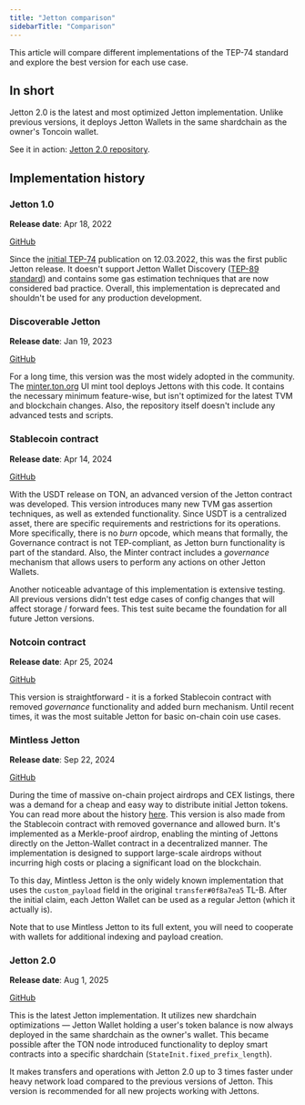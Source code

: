 ```yaml
---
title: "Jetton comparison"
sidebarTitle: "Comparison"
---
```


This article will compare different implementations of the TEP-74 standard and explore the best version for each use case.

## In short

Jetton 2.0 is the latest and most optimized Jetton implementation. Unlike previous versions, it deploys Jetton Wallets in the same shardchain as the owner's Toncoin wallet.

See it in action: [Jetton 2.0 repository](https://github.com/ton-blockchain/jetton-contract/tree/jetton-2.0).

## Implementation history

### Jetton 1.0

**Release date**: Apr 18, 2022

[GitHub](https://github.com/ton-blockchain/token-contract/commit/369ae089255edbd807eb499792a0a838c2e1b272)

Since the [initial TEP-74](https://github.com/ton-blockchain/TEPs/blob/master/text/0074-jettons-standard.md) publication on 12.03.2022, this was the first public Jetton release. It doesn't support Jetton Wallet Discovery ([TEP-89 standard](https://github.com/ton-blockchain/TEPs/blob/master/text/0089-jetton-wallet-discovery.md)) and contains some gas estimation techniques that are now considered bad practice. Overall, this implementation is deprecated and shouldn't be used for any production development.

### Discoverable Jetton

**Release date**: Jan 19, 2023

[GitHub](https://github.com/ton-blockchain/token-contract/commit/f2253cb0f0e1ae0974d7dc0cef3a62cb6e19f806)

For a long time, this version was the most widely adopted in the community. The [minter.ton.org](https://minter.ton.org/) UI mint tool deploys Jettons with this code. It contains the necessary minimum feature-wise, but isn't optimized for the latest TVM and blockchain changes. Also, the repository itself doesn't include any advanced tests and scripts.

### Stablecoin contract

**Release date**: Apr 14, 2024

[GitHub](https://github.com/ton-blockchain/stablecoin-contract/commit/7a22416d4de61336616960473af391713e100d7b)

With the USDT release on TON, an advanced version of the Jetton contract was developed. This version introduces many new TVM gas assertion techniques, as well as extended functionality. Since USDT is a centralized asset, there are specific requirements and restrictions for its operations. More specifically, there is no *burn* opcode, which means that formally, the Governance contract is not TEP-compliant, as Jetton burn functionality is part of the standard. Also, the Minter contract includes a *governance* mechanism that allows users to perform any actions on other Jetton Wallets.

Another noticeable advantage of this implementation is extensive testing. All previous versions didn't test edge cases of config changes that will affect storage / forward fees. This test suite became the foundation for all future Jetton versions.

### Notcoin contract

**Release date**: Apr 25, 2024

[GitHub](https://github.com/OpenBuilders/notcoin-contract/commit/c9992514b71f1775cec5df49fbea31a85ddd87f9)

This version is straightforward - it is a forked Stablecoin contract with removed *governance* functionality and added burn mechanism. Until recent times, it was the most suitable Jetton for basic on-chain coin use cases.

### Mintless Jetton

**Release date**: Sep 22, 2024

[GitHub](https://github.com/ton-blockchain/mintless-jetton-contract/commit/77763e6b2df6cf96b0840c7306844751200ff046)

During the time of massive on-chain project airdrops and CEX listings, there was a demand for a cheap and easy way to distribute initial Jetton tokens. You can read more about the history [here](/standard/tokens/airdrop). This version is also made from the Stablecoin contract with removed governance and allowed burn. It's implemented as a Merkle-proof airdrop, enabling the minting of Jettons directly on the Jetton-Wallet contract in a decentralized manner. The implementation is designed to support large-scale airdrops without incurring high costs or placing a significant load on the blockchain.

To this day, Mintless Jetton is the only widely known implementation that uses the `custom_payload` field in the original `transfer#0f8a7ea5` TL-B. After the initial claim, each Jetton Wallet can be used as a regular Jetton (which it actually is).

Note that to use Mintless Jetton to its full extent, you will need to cooperate with wallets for additional indexing and payload creation.

### Jetton 2.0

**Release date**: Aug 1, 2025

[GitHub](https://github.com/ton-blockchain/jetton-contract/commit/f2fb1fbb65d8e8ce6ec9f813f3e3dfab9268912a)

This is the latest Jetton implementation. It utilizes new shardchain optimizations — Jetton Wallet holding a user's token balance is now always deployed in the same shardchain as the owner's wallet. This became possible after the TON node introduced functionality to deploy smart contracts into a specific shardchain (`StateInit.fixed_prefix_length`).

It makes transfers and operations with Jetton 2.0 up to 3 times faster under heavy network load compared to the previous versions of Jetton. This version is recommended for all new projects working with Jettons.
